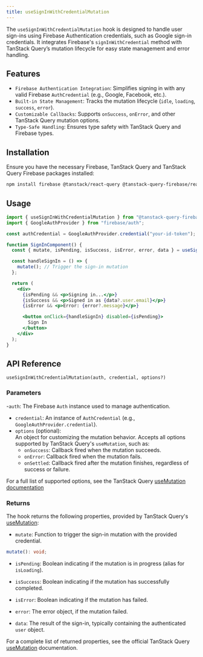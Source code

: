 ```yaml
---
title: useSignInWithCredentialMutation
---
```


The `useSignInWithCredentialMutation` hook is designed to handle user sign-ins using Firebase Authentication credentials, such as Google sign-in credentials. 
It integrates Firebase's `signInWithCredential` method with TanStack Query’s mutation lifecycle for easy state management and error handling.

## Features

- `Firebase Authentication Integration`: Simplifies signing in with any valid Firebase `AuthCredential` (e.g., Google, Facebook, etc.).
- `Built-in State Management`: Tracks the mutation lifecycle (`idle`, `loading`, `success`, `error`).
- `Customizable Callbacks`: Supports `onSuccess`, `onError`, and other TanStack Query mutation options.
- `Type-Safe Handling`: Ensures type safety with TanStack Query and Firebase types.

## Installation

Ensure you have the necessary Firebase, TanStack Query and TanStack Query Firebase packages installed:

```bash
npm install firebase @tanstack/react-query @tanstack-query-firebase/react
```

## Usage

```jsx
import { useSignInWithCredentialMutation } from "@tanstack-query-firebase/react/auth";
import { GoogleAuthProvider } from "firebase/auth";

const authCredential = GoogleAuthProvider.credential("your-id-token");

function SignInComponent() {
  const { mutate, isPending, isSuccess, isError, error, data } = useSignInWithCredentialMutation(auth, authCredential);

  const handleSignIn = () => {
    mutate(); // Trigger the sign-in mutation
  };

  return (
    <div>
      {isPending && <p>Signing in...</p>}
      {isSuccess && <p>Signed in as {data?.user.email}</p>}
      {isError && <p>Error: {error?.message}</p>}

      <button onClick={handleSignIn} disabled={isPending}>
        Sign In
      </button>
    </div>
  );
}
```

## API Reference

`useSignInWithCredentialMutation(auth, credential, options?)`

### Parameters

-`auth`: The Firebase `Auth` instance used to manage authentication.
- `credential`: An instance of `AuthCredential` (e.g., `GoogleAuthProvider.credential`).
- `options` (optional):  
  An object for customizing the mutation behavior. Accepts all options supported by TanStack Query's `useMutation`, such as:
  - `onSuccess`: Callback fired when the mutation succeeds.
  - `onError`: Callback fired when the mutation fails.
  - `onSettled`: Callback fired after the mutation finishes, regardless of success or failure.

For a full list of supported options, see the TanStack Query [useMutation documentation](https://tanstack.com/query/latest/docs/react/reference/useMutation)

### Returns

The hook returns the following properties, provided by TanStack Query's [useMutation](https://tanstack.com/query/latest/docs/react/reference/useMutation):

- `mutate`:
  Function to trigger the sign-in mutation with the provided credential.

```ts
mutate(): void;
```

- `isPending`:
  Boolean indicating if the mutation is in progress (alias for `isLoading`).

- `isSuccess`:
  Boolean indicating if the mutation has successfully completed.

- `isError`:
  Boolean indicating if the mutation has failed.

- `error`:
  The error object, if the mutation failed.

- `data`:
  The result of the sign-in, typically containing the authenticated `user` object.

For a complete list of returned properties, see the official TanStack Query [useMutation](https://tanstack.com/query/latest/docs/react/reference/useMutation) documentation.
